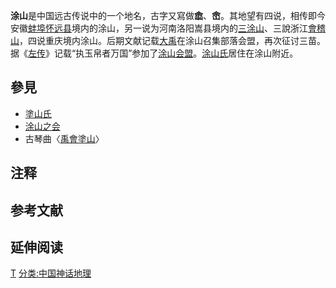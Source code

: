 '''涂山'''是中国远古传说中的一个地名，古字又寫做'''嵞'''、'''峹'''。其地望有四说{{参考|1={{Cite journal|title=“涂山再考”|author=梁刚|journal=《唐都学刊》|publisher=西安文理学院|location=中国陕西西安|volume=卷十七（专辑二）|pages=第171—173页|language=zh-cn|date=2001年10月}}}}，相传即今安徽[[蚌埠市|蚌埠]][[怀远县|怀远县]]境内的涂山{{参考|1=《左传·哀公七年》杜预注文、《汉书·地理志》、《帝王世纪》、《地理通释·十道山川考》、《[[大清一统志|大清一统志]]》.}}，另一说为河南洛阳嵩县境内的[[三涂山|三涂山]]{{参考|1=《[[逸周书|逸周书]]·度邑》、《[[读史方舆纪要|读史方舆纪要]]》}}、三說浙江[[會稽山|會稽山]]{{参考|《[[水经注|水经注]]·卷十五·伊水会稽涂山考》|author=朱元桂|journal=《浙江学刊》|publisher=浙江省社会科学院|location=中国浙江杭州|year=1995年|issue=第4期、总第93期|pages=第33—35页|language=zh-cn}}，四说重庆境内涂山。{{参考|1=《[[华阳国志|华阳国志]]·巴志》、《续后汉书·郡国志》刘昭注文、《水经注·卷三十三·江水》.}}后期文献记载[[大禹|大禹]]在涂山召集部落会盟，再次征讨三苗{{备注|1=当时[[中原|中原]]部落与三苗斗争频繁。}}。据《[[左传|左传]]》记载“执玉帛者万国”参加了[[涂山之会|涂山会盟]]{{参考|1=《左传·哀公七年》.}}。[[涂山氏|涂山氏]]居住在涂山附近。

== 參見 ==
* [[塗山氏|塗山氏]]
* [[涂山之会|涂山之会]]
* 古琴曲〈[[禹會塗山|禹會塗山]]〉

== 注释 ==
<div class="references-small">
{{NoteFoot}}
</div>

== 参考文献 ==
<div class="references-small">
{{RefFoot}}
</div>

== 延伸阅读 ==
{{Wikisource further reading}}

{{历史小作品}}

[[分类:夏朝|T]]
[[分类:中国神话地理|分类:中国神话地理]]